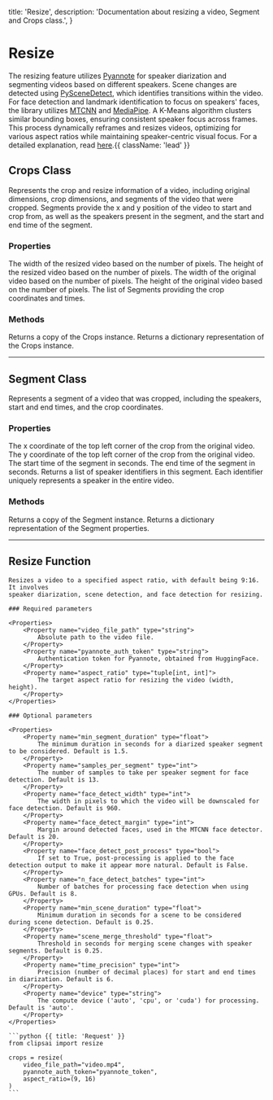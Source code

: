   title: 'Resize',
  description: 'Documentation about resizing a video, Segment and Crops class.',
}

# Resize

The resizing feature utilizes
[Pyannote](https://huggingface.co/pyannote/speaker-diarization-3.0) for speaker
diarization and segmenting videos based on different speakers. Scene changes are
detected using [PySceneDetect](https://www.scenedetect.com/docs/0.6.2/), which
identifies transitions within the video. For face detection and landmark identification
to focus on speakers' faces, the library utilizes
[MTCNN](https://github.com/timesler/facenet-pytorch) and
[MediaPipe](https://github.com/google/mediapipe). A K-Means algorithm clusters similar
bounding boxes, ensuring consistent speaker focus across frames. This process
dynamically reframes and resizes videos, optimizing for various aspect ratios while
maintaining speaker-centric visual focus. For a detailed explanation, read
[here](https://drive.google.com/file/d/13Oj38gIW8U6OfALtQR5AIDMQ9ZaLw_4O/view?usp=sharing).{{ className: 'lead' }}

## Crops Class

Represents the crop and resize information of a video, including original dimensions,
crop dimensions, and segments of the video that were cropped. Segments provide the x and
y position of the video to start and crop from, as well as the speakers present in the
segment, and the start and end time of the segment.

### Properties

<Properties>
    <Property name="crop_width" type="int">
        The width of the resized video based on the number of pixels.
    </Property>
    <Property name="crop_height" type="int">
        The height of the resized video based on the number of pixels.
    </Property>
    <Property name="original_width" type="int">
        The width of the original video based on the number of pixels.
    </Property>
    <Property name="original_height" type="int">
        The height of the original video based on the number of pixels.
    </Property>
    <Property name="segments" type="List[Segment]">
        The list of Segments providing the crop coordinates and times.
    </Property>
</Properties>

### Methods

<Properties>
    <Property name="copy()" type="Crops">
        Returns a copy of the Crops instance.
    </Property>
    <Property name="to_dict()" type="dict">
        Returns a dictionary representation of the Crops instance.
    </Property>
</Properties>

---

## Segment Class

Represents a segment of a video that was cropped, including the speakers, start and end
times, and the crop coordinates.

### Properties

<Properties>
    <Property name="x" type="int">
        The x coordinate of the top left corner of the crop from the original video.
    </Property>
    <Property name="y" type="int">
        The y coordinate of the top left corner of the crop from the original video.
    </Property>
    <Property name="start_time" type="float">
        The start time of the segment in seconds.
    </Property>
    <Property name="end_time" type="float">
        The end time of the segment in seconds.
    </Property>
    <Property name="speakers" type="List[int]">
        Returns a list of speaker identifiers in this segment. Each identifier 
        uniquely represents a speaker in the entire video.
    </Property>
</Properties>

### Methods

<Properties>
    <Property name="copy()" type="Segment">
        Returns a copy of the Segment instance.
    </Property>
    <Property name="to_dict()" type="dict">
        Returns a dictionary representation of the Segment properties.
    </Property>
</Properties>


---

## Resize Function

<Row>
  <Col>

    Resizes a video to a specified aspect ratio, with default being 9:16. It involves 
    speaker diarization, scene detection, and face detection for resizing.

    ### Required parameters

    <Properties>
        <Property name="video_file_path" type="string">
            Absolute path to the video file.
        </Property>
        <Property name="pyannote_auth_token" type="string">
            Authentication token for Pyannote, obtained from HuggingFace.
        </Property>
        <Property name="aspect_ratio" type="tuple[int, int]">
            The target aspect ratio for resizing the video (width, height).
        </Property>
    </Properties>

    ### Optional parameters

    <Properties>
        <Property name="min_segment_duration" type="float">
            The minimum duration in seconds for a diarized speaker segment to be considered. Default is 1.5.
        </Property>
        <Property name="samples_per_segment" type="int">
            The number of samples to take per speaker segment for face detection. Default is 13.
        </Property>
        <Property name="face_detect_width" type="int">
            The width in pixels to which the video will be downscaled for face detection. Default is 960.
        </Property>
        <Property name="face_detect_margin" type="int">
            Margin around detected faces, used in the MTCNN face detector. Default is 20.
        </Property>
        <Property name="face_detect_post_process" type="bool">
            If set to True, post-processing is applied to the face detection output to make it appear more natural. Default is False.
        </Property>
        <Property name="n_face_detect_batches" type="int">
            Number of batches for processing face detection when using GPUs. Default is 8.
        </Property>
        <Property name="min_scene_duration" type="float">
            Minimum duration in seconds for a scene to be considered during scene detection. Default is 0.25.
        </Property>
        <Property name="scene_merge_threshold" type="float">
            Threshold in seconds for merging scene changes with speaker segments. Default is 0.25.
        </Property>
        <Property name="time_precision" type="int">
            Precision (number of decimal places) for start and end times in diarization. Default is 6.
        </Property>
        <Property name="device" type="string">
            The compute device ('auto', 'cpu', or 'cuda') for processing. Default is 'auto'.
        </Property>
    </Properties>

  </Col>

  <Col sticky>

    ```python {{ title: 'Request' }}
    from clipsai import resize

    crops = resize(
        video_file_path="video.mp4",
        pyannote_auth_token="pyannote_token",
        aspect_ratio=(9, 16)
    )
    ```

  </Col>
</Row>
